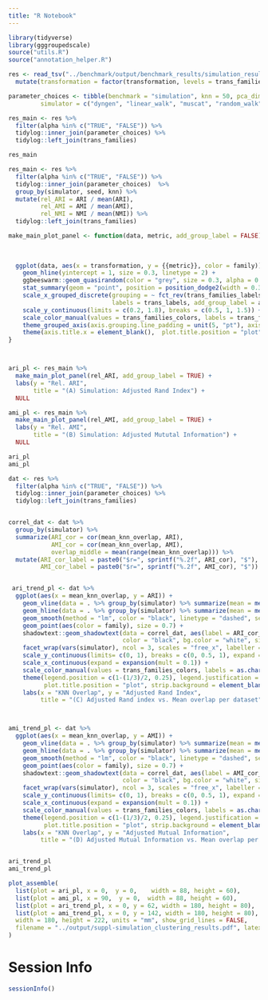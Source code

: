 ```yaml
---
title: "R Notebook"
---
```





```r
library(tidyverse)
library(gggroupedscale)
source("utils.R")
source("annotation_helper.R")
```



```r
res <- read_tsv("../benchmark/output/benchmark_results/simulation_results.tsv") %>% 
  mutate(transformation = factor(transformation, levels = trans_families$transformation))
```


```r
parameter_choices <- tibble(benchmark = "simulation", knn = 50, pca_dim = c(5, 10, 10, 200, 50),
         simulator = c("dyngen", "linear_walk", "muscat", "random_walk", "scDesign2"))
```


```r
res_main <- res %>%
  filter(alpha %in% c("TRUE", "FALSE")) %>%
  tidylog::inner_join(parameter_choices) %>%
  tidylog::left_join(trans_families)

res_main
```

```r
res_main <- res %>%
  filter(alpha %in% c("TRUE", "FALSE")) %>%
  tidylog::inner_join(parameter_choices)  %>%
  group_by(simulator, seed, knn) %>%
  mutate(rel_ARI = ARI / mean(ARI),
         rel_AMI = AMI / mean(AMI), 
         rel_NMI = NMI / mean(NMI)) %>%
  tidylog::left_join(trans_families)

make_main_plot_panel <- function(data, metric, add_group_label = FALSE){
  
  
  
  ggplot(data, aes(x = transformation, y = {{metric}}, color = family)) +
    geom_hline(yintercept = 1, size = 0.3, linetype = 2) +
    ggbeeswarm::geom_quasirandom(color = "grey", size = 0.3, alpha = 0.7) +
    stat_summary(geom = "point", position = position_dodge2(width = 0.3), fun.data = mean_cl_boot, fatten = 1.8) +
    scale_x_grouped_discrete(grouping = ~ fct_rev(trans_families_labels[deframe(trans_families)[.x]]), gap_size = 1.5, 
                             labels = trans_labels, add_group_label = add_group_label, guide = if(add_group_label) guide_grouped_axis(angle = 90) else guide_axis(angle = 90)) +
    scale_y_continuous(limits = c(0.2, 1.8), breaks = c(0.5, 1, 1.5)) +
    scale_color_manual(values = trans_families_colors, labels = trans_families_labels, guide = "none") +
    theme_grouped_axis(axis.grouping.line_padding = unit(5, "pt"), axis.grouping.line_height = unit(10, "pt")) +
    theme(axis.title.x = element_blank(),  plot.title.position = "plot")
}



ari_pl <- res_main %>%
  make_main_plot_panel(rel_ARI, add_group_label = TRUE) +
  labs(y = "Rel. ARI", 
       title = "(A) Simulation: Adjusted Rand Index") +
  NULL

ami_pl <- res_main %>%
  make_main_plot_panel(rel_AMI, add_group_label = TRUE) +
  labs(y = "Rel. AMI", 
       title = "(B) Simulation: Adjusted Mututal Information") +
  NULL

ari_pl
ami_pl
```



```r
dat <- res %>%
  filter(alpha %in% c("TRUE", "FALSE")) %>%
  tidylog::inner_join(parameter_choices) %>%
  tidylog::left_join(trans_families) 


correl_dat <- dat %>%
  group_by(simulator) %>%
  summarize(ARI_cor = cor(mean_knn_overlap, ARI),
            AMI_cor = cor(mean_knn_overlap, AMI),
            overlap_middle = mean(range(mean_knn_overlap))) %>%
  mutate(ARI_cor_label = paste0("$r=", sprintf("%.2f", ARI_cor), "$"),
         AMI_cor_label = paste0("$r=", sprintf("%.2f", AMI_cor), "$"))


 ari_trend_pl <- dat %>%
  ggplot(aes(x = mean_knn_overlap, y = ARI)) +
    geom_vline(data = . %>% group_by(simulator) %>% summarize(mean = mean(mean_knn_overlap)), aes(xintercept = mean), size = 0.3, linetype = 2) +
    geom_hline(data = . %>% group_by(simulator) %>% summarize(mean = mean(ARI)), aes(yintercept = mean), size = 0.3, linetype = 2) +
    geom_smooth(method = "lm", color = "black", linetype = "dashed", se = FALSE) +
    geom_point(aes(color = family), size = 0.7) +
    shadowtext::geom_shadowtext(data = correl_dat, aes(label = ARI_cor_label, x = overlap_middle), y = 0.1, hjust = 0.5, vjust = 0.5, 
                                color = "black", bg.color = "white", size = font_size_small / .pt) +
    facet_wrap(vars(simulator), ncol = 3, scales = "free_x", labeller = labeller(simulator = dataset_labels)) +
    scale_y_continuous(limits= c(0, 1), breaks = c(0, 0.5, 1), expand = expansion(0)) +
    scale_x_continuous(expand = expansion(mult = 0.1)) +
    scale_color_manual(values = trans_families_colors, labels = as.character(trans_families_labels_long), name = "") +
    theme(legend.position = c(1-(1/3)/2, 0.25), legend.justification = "center",
          plot.title.position = "plot", strip.background = element_blank()) +
    labs(x = "KNN Overlap", y = "Adjusted Rand Index",
         title = "(C) Adjusted Rand index vs. Mean overlap per dataset")



ami_trend_pl <- dat %>%
  ggplot(aes(x = mean_knn_overlap, y = AMI)) +
    geom_vline(data = . %>% group_by(simulator) %>% summarize(mean = mean(mean_knn_overlap)), aes(xintercept = mean), size = 0.3, linetype = 2) +
    geom_hline(data = . %>% group_by(simulator) %>% summarize(mean = mean(AMI)), aes(yintercept = mean), size = 0.3, linetype = 2) +
    geom_smooth(method = "lm", color = "black", linetype = "dashed", se = FALSE) +
    geom_point(aes(color = family), size = 0.7) +
    shadowtext::geom_shadowtext(data = correl_dat, aes(label = AMI_cor_label, x = overlap_middle), y = 0.1, hjust = 0.5, vjust = 0.5, 
                                color = "black", bg.color = "white", size = font_size_small / .pt) +
    facet_wrap(vars(simulator), ncol = 3, scales = "free_x", labeller = labeller(simulator = dataset_labels)) +
    scale_y_continuous(limits= c(0, 1), breaks = c(0, 0.5, 1), expand = expansion(0)) +
    scale_x_continuous(expand = expansion(mult = 0.1)) +
    scale_color_manual(values = trans_families_colors, labels = as.character(trans_families_labels_long), name = "") +
    theme(legend.position = c(1-(1/3)/2, 0.25), legend.justification = "center",
          plot.title.position = "plot", strip.background = element_blank()) +
    labs(x = "KNN Overlap", y = "Adjusted Mutual Information",
         title = "(D) Adjusted Mutual Information vs. Mean overlap per dataset")


ari_trend_pl
ami_trend_pl
```

```r
plot_assemble(
  list(plot = ari_pl, x = 0,  y = 0,    width = 88, height = 60),
  list(plot = ami_pl, x = 90,  y = 0,  width = 88, height = 60),
  list(plot = ari_trend_pl, x = 0, y = 62, width = 180, height = 80),
  list(plot = ami_trend_pl, x = 0, y = 142, width = 180, height = 80),
  width = 180, height = 222, units = "mm", show_grid_lines = FALSE,
  filename = "../output/suppl-simulation_clustering_results.pdf", latex_support = TRUE
)
```



# Session Info

```r
sessionInfo()
```

